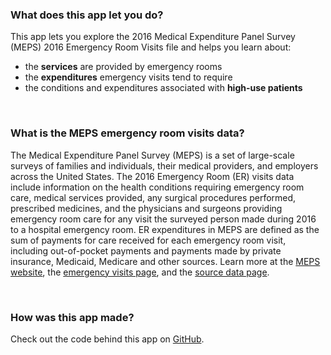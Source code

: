### What does this app let you do?
This app lets you explore the 2016 Medical Expenditure Panel Survey (MEPS) 2016 Emergency Room Visits file and helps you learn about:

* the **services** are provided by emergency rooms 
* the **expenditures** emergency visits tend to require
* the conditions and expenditures associated with **high-use patients**

<br>

### What is the MEPS emergency room visits data?
The Medical Expenditure Panel Survey (MEPS) is a set of large-scale surveys of families and individuals, their medical providers, and employers across the United States. The 2016 Emergency Room (ER) visits data include information on the health conditions requiring emergency room care, medical services provided, any surgical procedures performed, prescribed medicines, and the physicians and surgeons providing emergency room care for any visit the surveyed person made during 2016 to a hospital emergency room. ER expenditures in MEPS are defined as the sum of payments for care received for each emergency room visit, including out-of-pocket payments and payments made by private insurance, Medicaid, Medicare and other sources. Learn more at the [MEPS website](https://meps.ahrq.gov/mepsweb/), the [emergency visits page](https://meps.ahrq.gov/mepsweb/data_stats/MEPS_topics.jsp?topicid=23Z-1), and the [source data page](https://meps.ahrq.gov/mepsweb/data_stats/download_data_files_detail.jsp?cboPufNumber=HC-188E).

<br>

### How was this app made?
Check out the code behind this app on [GitHub](https://github.com/teresarokos/GOV1005-Final_Project).
